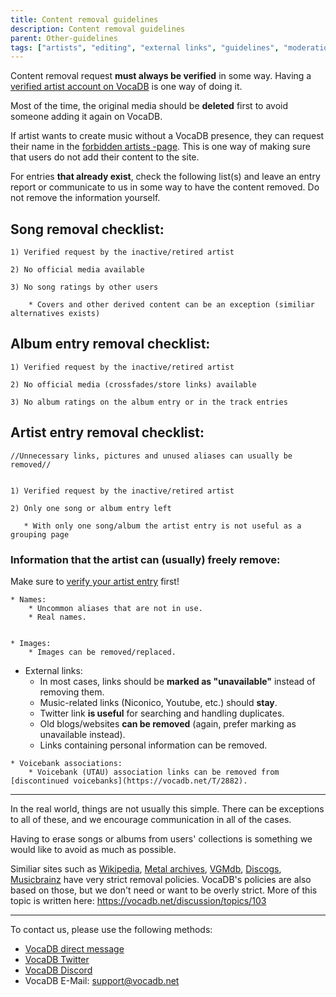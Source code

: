 ---
title: Content removal guidelines
description: Content removal guidelines
parent: Other-guidelines
tags: ["artists", "editing", "external links", "guidelines", "moderation", "songs", "tos", "user", "vocadb"]
---

Content removal request **must always be verified** in some way. Having a [verified artist account on VocaDB](/docs/starting/artist-verification) is one way of doing it.

Most of the time, the original media should be **deleted** first to avoid someone adding it again on VocaDB.

If artist wants to create music without a VocaDB presence, they can request their name in the [forbidden artists -page](/docs/artists/forbidden-artists). This is one way of making sure that users do not add their content to the site.

For entries **that already exist**, check the following list(s) and leave an entry report or communicate to us in some way to have the content removed. Do not remove the information yourself. 

## Song removal checklist:

    1) Verified request by the inactive/retired artist

    2) No official media available

    3) No song ratings by other users

        * Covers and other derived content can be an exception (similiar alternatives exists)
    

## Album entry removal checklist:
    
    1) Verified request by the inactive/retired artist

    2) No official media (crossfades/store links) available

    3) No album ratings on the album entry or in the track entries

## Artist entry removal checklist:

    //Unnecessary links, pictures and unused aliases can usually be removed//

    
    1) Verified request by the inactive/retired artist

    2) Only one song or album entry left

       * With only one song/album the artist entry is not useful as a grouping page 

### Information that the **artist** can (usually) freely remove:

Make sure to [verify your artist entry](/docs/starting/artist-verification) first!

    * Names:
        * Uncommon aliases that are not in use.
        * Real names.


    * Images:
        * Images can be removed/replaced.

   * External links:
        * In most cases, links should be **marked as "unavailable"** instead of removing them.
        * Music-related links (Niconico, Youtube, etc.) should **stay**.
        * Twitter link **is useful** for searching and handling duplicates.
        * Old blogs/websites **can be removed** (again, prefer marking as unavailable instead).
        * Links containing personal information can be removed.

    * Voicebank associations:
        * Voicebank (UTAU) association links can be removed from [discontinued voicebanks](https://vocadb.net/T/2882).

----

In the real world, things are not usually this simple. There can be exceptions to all of these, and we encourage communication in all of the cases.

Having to erase songs or albums from users' collections is something we would like to avoid as much as possible.

Similiar sites such as [Wikipedia](https://www.wikipedia.org/), [Metal archives](https://www.metal-archives.com/), [VGMdb](https://vgmdb.net/), [Discogs](https://www.discogs.com/), [Musicbrainz](https://musicbrainz.org/) have very strict removal policies. VocaDB's policies are also based on those, but we don't need or want to be overly strict. More of this topic is written here: https://vocadb.net/discussion/topics/103 

----

To contact us, please use the following methods:
* [VocaDB direct message](https://vocadb.net/)
* [VocaDB Twitter](https://twitter.com/VocaDB)
* [VocaDB Discord](https://discord.com/invite/3bwXQNXKCz)
* VocaDB E-Mail: support@vocadb.net